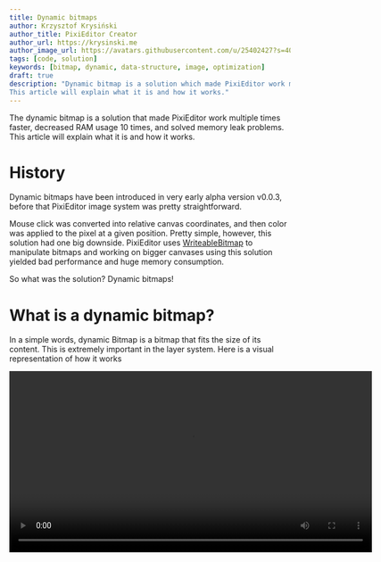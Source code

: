 ```yaml
---
title: Dynamic bitmaps
author: Krzysztof Krysiński
author_title: PixiEditor Creator
author_url: https://krysinski.me
author_image_url: https://avatars.githubusercontent.com/u/25402427?s=400&v=4
tags: [code, solution]
keywords: [bitmap, dynamic, data-structure, image, optimization]
draft: true
description: "Dynamic bitmap is a solution which made PixiEditor work multiple times faster, decreased RAM usage 10 times and solved memory leak problems. 
This article will explain what it is and how it works."
---
```


The dynamic bitmap is a solution that made PixiEditor work multiple times faster, decreased RAM usage 10 times, and solved memory leak problems. 
This article will explain what it is and how it works.

<!--truncate-->

# History

Dynamic bitmaps have been introduced in very early alpha version v0.0.3, before that PixiEditor image system was pretty straightforward.

Mouse click was converted into relative canvas coordinates, and then color was applied to the pixel at a given position. Pretty simple, however, this solution 
had one big downside. PixiEditor uses [WriteableBitmap](https://docs.microsoft.com/pl-pl/dotnet/api/system.windows.media.imaging.writeablebitmap?view=net-5.0)
to manipulate bitmaps and working on bigger canvases using this solution yielded bad performance and huge memory consumption.

So what was the solution? Dynamic bitmaps!

# What is a dynamic bitmap?

In a simple words, dynamic Bitmap is a bitmap that fits the size of its content. This is extremely important in the layer system.
Here is a visual representation of how it works 

<video width="650" controls>
  <source src="/videos/dynamic-bitmaps.mp4" type="video/mp4"/>
</video>

